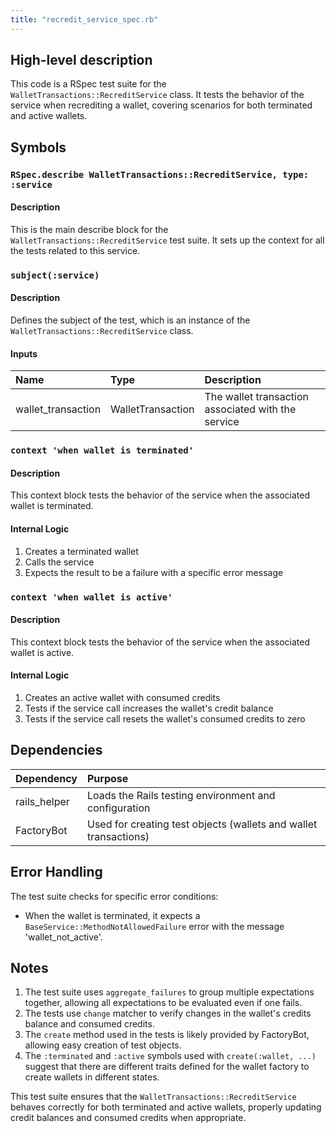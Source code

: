 ```yaml
---
title: "recredit_service_spec.rb"
---
```


## High-level description
This code is a RSpec test suite for the `WalletTransactions::RecreditService` class. It tests the behavior of the service when recrediting a wallet, covering scenarios for both terminated and active wallets.

## Symbols

### `RSpec.describe WalletTransactions::RecreditService, type: :service`
#### Description
This is the main describe block for the `WalletTransactions::RecreditService` test suite. It sets up the context for all the tests related to this service.

### `subject(:service)`
#### Description
Defines the subject of the test, which is an instance of the `WalletTransactions::RecreditService` class.

#### Inputs
| Name | Type | Description |
|:-----|:-----|:------------|
| wallet_transaction | WalletTransaction | The wallet transaction associated with the service |

### `context 'when wallet is terminated'`
#### Description
This context block tests the behavior of the service when the associated wallet is terminated.

#### Internal Logic
1. Creates a terminated wallet
2. Calls the service
3. Expects the result to be a failure with a specific error message

### `context 'when wallet is active'`
#### Description
This context block tests the behavior of the service when the associated wallet is active.

#### Internal Logic
1. Creates an active wallet with consumed credits
2. Tests if the service call increases the wallet's credit balance
3. Tests if the service call resets the wallet's consumed credits to zero

## Dependencies
| Dependency | Purpose |
|:-----------|:--------|
| rails_helper | Loads the Rails testing environment and configuration |
| FactoryBot | Used for creating test objects (wallets and wallet transactions) |

## Error Handling
The test suite checks for specific error conditions:
- When the wallet is terminated, it expects a `BaseService::MethodNotAllowedFailure` error with the message 'wallet_not_active'.

## Notes
1. The test suite uses `aggregate_failures` to group multiple expectations together, allowing all expectations to be evaluated even if one fails.
2. The tests use `change` matcher to verify changes in the wallet's credits balance and consumed credits.
3. The `create` method used in the tests is likely provided by FactoryBot, allowing easy creation of test objects.
4. The `:terminated` and `:active` symbols used with `create(:wallet, ...)` suggest that there are different traits defined for the wallet factory to create wallets in different states.

This test suite ensures that the `WalletTransactions::RecreditService` behaves correctly for both terminated and active wallets, properly updating credit balances and consumed credits when appropriate.